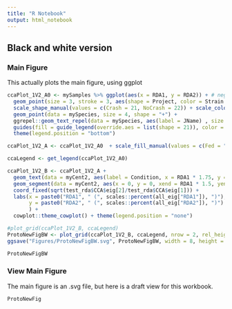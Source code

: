 ```yaml
---
title: "R Notebook"
output: html_notebook
---
```


## Black and white version

### Main Figure

This actually plots the main figure, using ggplot
```r
ccaPlot_1V2_A0 <- mySamples %>% ggplot(aes(x = RDA1, y = RDA2)) + # negative because at some point in the analysis the RDA spontaneously flipped and sign dosn't actually matter
  geom_point(size = 3, stroke = 3, aes(shape = Project, color = Strain == "Wild", fill = Treatment), alpha = 1) +
  scale_shape_manual(values = c(Crash = 21, NoCrash = 22)) + scale_color_manual(values = c("gray40", "black")) + scale_fill_manual(values = c(Fed = "White", Pre = "Grey", Starve = "Black"))+
  geom_point(data = mySpecies, size = 4, shape = "+") + 
  ggrepel::geom_text_repel(data = mySpecies, aes(label = JName) , size = 3) +
  guides(fill = guide_legend(override.aes = list(shape = 21)), color = guide_legend(override.aes = list(shape = 21))) +
  theme(legend.position = "bottom")

ccaPlot_1V2_A <- ccaPlot_1V2_A0  + scale_fill_manual(values = c(Fed = "White", Pre = "Grey", Starve = "Black", Crash = "White", NoCrash = "White", Wild = "White"))

ccaLegend <- get_legend(ccaPlot_1V2_A0)

ccaPlot_1V2_B <- ccaPlot_1V2_A +
  geom_text(data = myCent2, aes(label = Condition, x = RDA1 * 1.75, y = RDA2 * 2, fill = Condition) , size = 5) +
  geom_segment(data = myCent2, aes(x = 0, y = 0, xend = RDA1 * 1.5, yend = RDA2 * 1.75), arrow = arrow(length = unit(0.1, "in")), alpha = 0.5, size = 1) +
  coord_fixed(sqrt(test_rda$CCA$eig[2]/test_rda$CCA$eig[1])) +
  labs(x = paste0("RDA1", " (", scales::percent(all_eig["RDA1"]), ")"),
       y = paste0("RDA2", " (", scales::percent(all_eig["RDA2"]), ")")
       ) +
  cowplot::theme_cowplot() + theme(legend.position = "none")

#plot_grid(ccaPlot_1V2_B, ccaLegend)
ProtoNewFigBW <- plot_grid(ccaPlot_1V2_B, ccaLegend, nrow = 2, rel_heights = c(10,1))
ggsave("Figures/ProtoNewFigBW.svg", ProtoNewFigBW, width = 8, height = 6)
```

```r
ProtoNewFigBW
```


### View Main Figure

The main figure is an .svg file, but here is a draft view for this workbook.
```r
ProtoNewFig
```
